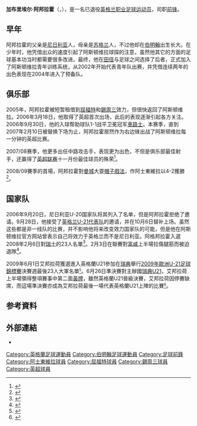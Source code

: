 {{noteTA
|G1=英超
|G2=football
|G3=FAcup
|T=zh-hans:加布里埃尔·阿邦拉霍;zh-hk:加比爾·艾邦拉荷;zh-tw:加布里埃爾·阿邦拉霍;
|1=zh-hans:加布里埃尔·阿邦拉霍;zh-hk:加比爾·艾邦拉荷;zh-tw:加布里埃爾·阿邦拉霍; 
|2=zh-hans:阿邦拉霍;zh-hk:艾邦拉荷;zh-tw:阿邦拉霍;
}}
{{Football player infobox
| playername          = 加布里埃尔·阿邦拉霍<br />''Gabriel Agbonlahor''
| image           = Gabriel Agbonlahor Aston Villa-FH 318.jpg
| image_size      = 200
| fullname        = Gabriel Imuetinyan Agbonlahor<ref>{{cite news |first=Sandy |last=Macaskill |title=Gabriel Agbonlahor: England striker at World Cup 2010 |url=http://www.telegraph.co.uk/sport/football/teams/england/players/6599143/Gabriel-Agbonlahor-England-striker-at-World-Cup-2010.html |newspaper=The Daily Telegraph |location=London |date=24 November 2009 |accessdate=23 April 2016 |archive-date=2016-05-09 |archive-url=https://web.archive.org/web/20160509101536/http://www.telegraph.co.uk/sport/football/teams/england/players/6599143/Gabriel-Agbonlahor-England-striker-at-World-Cup-2010.html |dead-url=no }}</ref>
| birth_date      = {{Birth date and age|1986|10|13|df=y}}<ref name="Hugman2010-11">{{cite book |editor-first=Barry J. |editor-last=Hugman |title=The PFA Footballers' Who's Who 2010–11 |year=2010 |publisher=Mainstream Publishing |location=Edinburgh |isbn=978-1-84596-601-0 |page=15}}</ref>
| birth_place     = 英格兰[[伯明翰|伯明翰]]
| height          = {{height|ft=5|in=11}}<ref name="Hugman2010-11"/>
| nickname            = 马路奔跑者（''Road Runner''）
| currentclub     = 
| clubnumber      = 
| position            = [[前鋒_(足球)|前锋]]、[[中場|右边锋]]
| youthyears1     = 1994–2005
| youthclubs1     = [[阿士東維拉足球俱樂部|阿士東維拉]]
| years1          = 2005–2018 | clubs1 = [[阿士東維拉足球俱樂部|阿士東維拉]]                          | caps1 = 339 | goals1 = 75
| years2          = 2005  | clubs2 = → [[沃特福德足球俱乐部|沃特福德]]                         | caps2 = 2   | goals2 = 0
| years3          = 2005  | clubs3 = → [[谢周三足球俱乐部|谢周三]] | caps3 = 8   | goals3 = 0
| nationalyears1  = 2006–2009 | nationalteam1   = [[英格蘭21歲以下足球代表隊|英格蘭U21]] | nationalcaps1 = 16 | nationalgoals1 = 4
| nationalyears2  = 2008–2009 | nationalteam2   = [[英格蘭足球代表隊|英格蘭]]              | nationalcaps2 = 3  | nationalgoals2 = 0
| pcupdate            = 2015年3月14日 (六) 17:24 (UTC)
| ntupdate            = 2009年10月15日 (四) 00:45 (UTC)
}}{{中文譯名 
| english     = Gabriel '''Agbonlahor'''
| putonghua   = 阿邦拉霍
| taiwan      = 阿邦拉霍
| cantonese   = 艾邦拉荷<br />艾邦拉賀(now sports)
}}
'''加布里埃尔·阿邦拉霍'''（{{lang-en|'''Gabriel Agbonlahor'''}}，{{bd|1986年|10月13日|catIdx=Agbonlahor, Gabriel}}），是一名已退役[[英格兰|英格兰]][[职业|职业]][[足球|足球]][[运动员|运动员]]，司职[[前鋒_(足球)|前锋]]。

== 早年 ==
阿邦拉霍的父亲是[[尼日利亚|尼日利亚]]人，母亲是[[苏格兰|苏格兰]]人，不过他却在[[伯明翰|伯明翰]]出生长大。在少年时，他凭借出众的速度引起了阿斯顿维拉球探的注意，虽然他其它的方面的足球基本功当时都需要很多改进。最终，他在[[田径|田径]]与足球之间选择了后者，正式加入了阿斯顿维拉青年训练系统，从2002年开始代表青年队出赛，并凭借连续两年的出色表现在2004年进入了预备队。

== 俱乐部 ==
2005年，阿邦拉霍被短暂租借到[[沃特福德足球俱乐部|屈福特]]和[[谢周三足球俱乐部|錫周三]]效力，但很快返回了阿斯顿维拉。2006年3月18日，他取得了英超首次出场，此后的表现逐渐引起各方关注。2006年9月30日，他的入球帮助球队1-1战平卫冕冠军[[切尔西足球俱乐部|車路士]]。本赛季，直到2007年2月10日被替换下场为止，阿邦拉霍居然作为右边锋出战了阿斯顿维拉每一分钟的英超比赛。

2007/08赛季，他更多出任中路攻击手，表现更为出色，不但是俱乐部最佳射手，还赢得了[[英超联赛|英超联赛]]十一月份最佳球员的殊荣<ref>{{Cite web |url=http://news.bbc.co.uk/sport2/hi/football/eng_prem/7133528.stm |title=Villa claim monthly award double |accessdate=2007-12-09 |archive-date=2016-01-12 |archive-url=https://web.archive.org/web/20160112191005/http://news.bbc.co.uk/sport1/hi/football/eng_prem/7133528.stm |dead-url=no }}</ref>。

2008/09賽季的首場，阿邦拉霍對[[曼城|曼城]]大耍[[帽子戲法|帽子戲法]]，作阿士東維拉以4-2獲勝<ref>{{cite news |first=Chris |last=Bevans |authorlink= |coauthors= |title=Aston Villa 4-2 Man City |url=http://news.bbc.co.uk/sport1/hi/football/eng_prem/7551172.stm |work= |publisher=BBC Sport |date=2008-08-17 |accessdate=2008-08-17 |archive-date=2008-08-18 |archive-url=https://web.archive.org/web/20080818052520/http://news.bbc.co.uk/sport1/hi/football/eng_prem/7551172.stm |dead-url=no }}</ref>。

== 国家队 ==
2006年9月20日，尼日利亚U-20国家队将其列入了名单，但是阿邦拉霍拒绝了邀请。9月28日，他接受了[[英格蘭21歲以下足球代表隊|英格兰U-21代表队]]的邀请，并在10月6日替补上场。虽然这些都是非一线队的比赛，并不影响他将来改变效力国家队的可能，但是他在阿斯顿维拉官方网站曾表示自己将效力于英格兰而不是尼日利亚。阿格邦拉霍入選2008年2月6日對[[瑞士國家足球隊|瑞士]]的23人名單<ref>{{Cite web |url=http://news.bbc.co.uk/sport2/hi/football/internationals/7224293.stm |title=Capello keeps Agbonlahor in squad |accessdate=2008-02-03 |archive-date=2008-02-06 |archive-url=https://web.archive.org/web/20080206145130/http://news.bbc.co.uk/sport2/hi/football/internationals/7224293.stm |dead-url=no }}</ref>。2月3日在聯賽對[[富勒姆足球俱乐部|富咸]]上半場拉傷腿筋而被迫退隊<ref>{{Cite web |url=http://news.bbc.co.uk/sport2/hi/football/internationals/7225317.stm |title=Defoe called up to England squad |accessdate=2008-02-04 |archive-date=2008-02-06 |archive-url=https://web.archive.org/web/20080206145135/http://news.bbc.co.uk/sport2/hi/football/internationals/7225317.stm |dead-url=no }}</ref>。

2009年6月1日艾邦拉荷獲選進入英格蘭U21參加在[[瑞典|瑞典]]舉行[[2009年歐洲U-21足球錦標賽|2009年歐洲U-21足球錦標賽]]決賽週最後23人大軍名單<small><ref>{{cite news |language=en |url=http://news.bbc.co.uk/sport2/hi/football/internationals/8070858.stm |title=England Under-21s hit by injuries |publisher=[[BBC|BBC]] Sport |date=2009-06-01 |accessdate=2009-06-09 |archive-date=2009-06-01 |archive-url=https://web.archive.org/web/20090601165338/http://news.bbc.co.uk/sport2/hi/football/internationals/8070858.stm |dead-url=no }}</ref></small>。6月26日準決賽對主辦國[[瑞典21歲以下國家足球隊|瑞典U21]]，艾邦拉荷上半場領得整項賽事中第二面[[黃牌|黃牌]]，雖然英格蘭U21晉級決賽，艾邦拉荷因停賽缺席，而這場準決賽亦成為艾邦拉荷最後一場代表英格蘭U21上陣的比賽<small><ref>{{cite news |language=en |url=http://news.bbc.co.uk/sport2/hi/football/internationals/8116495.stm |title=England U21 3-3 Sweden U21 (aet) |publisher=[[BBC|BBC]] Sport |date=2009-06-26 |accessdate=2009-06-27 |archive-date=2009-06-27 |archive-url=https://web.archive.org/web/20090627012505/http://news.bbc.co.uk/sport2/hi/football/internationals/8116495.stm |dead-url=no }}</ref></small>。

== 参考資料 ==
{{reflist}}

== 外部連結 ==
* {{soccerbase|id=42183|name=加布里埃尔·阿邦拉霍}}

{{2009年歐洲U21足球錦標賽英格蘭U21參賽名單}}

{{DEFAULTSORT:Agbonlahor, Gabriel}}
[[Category:英格蘭足球運動員|Category:英格蘭足球運動員]]
[[Category:伯明翰足球運動員|Category:伯明翰足球運動員]]
[[Category:足球前鋒|Category:足球前鋒]]
[[Category:阿士東維拉球員|Category:阿士東維拉球員]]
[[Category:屈福特球員|Category:屈福特球員]]
[[Category:錫周三球員|Category:錫周三球員]]
[[Category:英超球員|Category:英超球員]]